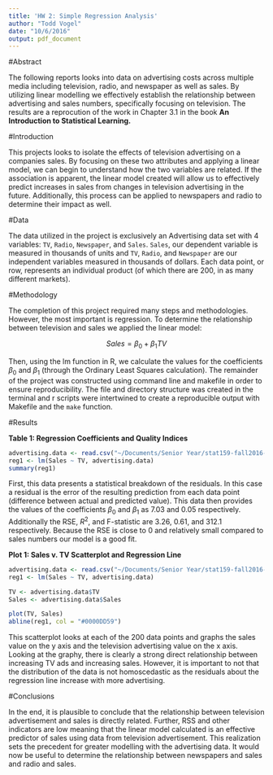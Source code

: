 ```yaml
---
title: 'HW 2: Simple Regression Analysis'
author: "Todd Vogel"
date: "10/6/2016"
output: pdf_document
---
```


#Abstract

The following reports looks into data on advertising costs across multiple media including television, radio, and newspaper as well as sales.  By utilizing linear modelling we effectively establish the relationship between advertising and sales numbers, specifically focusing on television. The results are a reprocution of the work in Chapter 3.1 in the book **An Introduction to Statistical Learning.**

#Introduction

This projects looks to isolate the effects of television advertising on a companies sales. By focusing on these two attributes and applying a linear model, we can begin to understand how the two variables are related.  If the association is apparent, the linear model created will allow us to effectively predict increases in sales from changes in television advertising in the future.  Additionally, this process can be applied to newspapers and radio to determine their impact as well.

#Data

The data utilized in the project is exclusively an Advertising data set with 4 variables: `TV`, `Radio`, `Newspaper`, and `Sales`.  `Sales`, our dependent variable is measured in thousands of units and `TV`, `Radio`, and `Newspaper` are our independent variables measured in thousands of dollars. Each data point, or row, represents an individual product (of which there are 200, in as many different markets).

#Methodology

The completion of this project required many steps and methodologies.  However, the most important is regression.  To determine the relationship between television and sales we applied the linear model:

$$Sales = \beta_0 + \beta_1 TV$$

Then, using the lm function in R, we calculate the values for the coefficients $\beta_0$ and $\beta_1$ (through the Ordinary Least Squares calculation).  The remainder of the project was constructed using command line and makefile in order to ensure reproducibility.  The file and directory structure was created in the terminal and r scripts were intertwined to create a reproducible output with Makefile and the `make` function.

#Results


**Table 1: Regression Coefficients and Quality Indices**
```r
advertising.data <- read.csv("~/Documents/Senior Year/stat159-fall2016-hw02/data/Advertising.csv")
reg1 <- lm(Sales ~ TV, advertising.data)
summary(reg1)
```

First, this data presents a statistical breakdown of the residuals.  In this case a residual is the error of the resulting prediction from each data point (difference between actual and predicted value). This data then provides the values of the coefficients $\beta_0$ and $\beta_1$ as 7.03 and 0.05 respectively. Additionally the RSE, $R^2$, and F-statistic are 3.26, 0.61, and 312.1 respectively. Because the RSE is close to 0 and relatively small compared to sales numbers our model is a good fit.


**Plot 1: Sales v. TV Scatterplot and Regression Line**

```r
advertising.data <- read.csv("~/Documents/Senior Year/stat159-fall2016-hw02/data/Advertising.csv")
reg1 <- lm(Sales ~ TV, advertising.data)

TV <- advertising.data$TV
Sales <- advertising.data$Sales

plot(TV, Sales)
abline(reg1, col = "#0000DD59")
```

This scatterplot looks at each of the 200 data points and graphs the sales value on the y axis and the television advertising value on the x axis. Looking at the graphy, there is clearly a strong direct relationship between increasing TV ads and increasing sales. However, it is important to not that the distribution of the data is not homoscedastic as the residuals about the regression line increase with more advertising.

#Conclusions

In the end, it is plausible to conclude that the relationship between television advertisement and sales is directly related.  Further, RSS and other indicators are low meaning that the linear model calculated is an effective predictor of sales using data from television advertisement.  This realization sets the precedent for greater modelling with the advertising data.  It would now be useful to determine the relationship between newspapers and sales and radio and sales.

